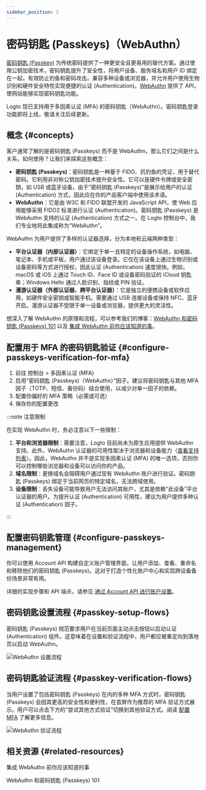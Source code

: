 ```yaml
---
sidebar_position: 2
---
```


# 密码钥匙 (Passkeys)（WebAuthn）

[密码钥匙 (Passkey)](https://auth.wiki/passkey) 为传统密码提供了一种更安全且更易用的替代方案。通过使用公钥加密技术，密码钥匙提升了安全性，将用户设备、服务域名和用户 ID 绑定在一起，有效防止钓鱼和密码攻击。兼容多种设备或浏览器，并允许用户使用生物识别和硬件安全特性实现便捷的认证 (Authentication)。[WebAuthn](https://auth.wiki/webauthn) 提供了 API，使网站能够实现密码钥匙功能。

Logto 现已支持用于多因素认证 (MFA) 的密码钥匙（WebAuthn）。密码钥匙登录功能即将上线，敬请关注后续更新。

## 概念 \{#concepts}

客户通常了解的是密码钥匙 (Passkeys) 而不是 WebAuthn，那么它们之间是什么关系，如何使用？让我们来探索这些概念：

- **密码钥匙 (Passkeys)**：密码钥匙是一种基于 FIDO、抗钓鱼的凭证，用于替代密码。它利用非对称公钥加密技术提升安全性。它可以是硬件令牌或安全密钥，如 USB 或蓝牙设备。由于“密码钥匙 (Passkeys)”是展示给用户的认证 (Authentication) 方式，因此应在你的产品客户端中使用该术语。
- **WebAuthn**：它是由 W3C 和 FIDO 联盟开发的 JavaScript API，使 Web 应用能够采用 FIDO2 标准进行认证 (Authentication)。密码钥匙 (Passkeys) 是 WebAuthn 支持的认证 (Authentication) 方式之一。在 Logto 控制台中，我们专业地将此集成称为“WebAuthn”。

WebAuthn 为用户提供了多样的认证器选择，分为本地和云端两种类型：

- **平台认证器（内部认证器）**：它绑定于单一且特定的设备操作系统，如电脑、笔记本、手机或平板，用户通过该设备登录。它仅在该设备上通过生物识别或设备密码等方式进行授权，因此认证 (Authentication) 速度很快。例如，macOS 或 iOS 上通过 Touch ID、Face ID 或设备密码验证的 iCloud 钥匙串；Windows Hello 通过人脸识别、指纹或 PIN 验证。
- **漫游认证器（外部认证器、跨平台认证器）**：它是独立的便携设备或软件应用，如硬件安全密钥或智能手机。需要通过 USB 连接设备或保持 NFC、蓝牙开启。漫游认证器不受限于单一设备或浏览器，提供更大的灵活性。

想深入了解 WebAuthn 的原理和流程，可以参考我们的博客：[WebAuthn 和密码钥匙 (Passkeys) 101](https://blog.logto.io/web-authn-and-passkey-101/) 以及 [集成 WebAuthn 前你应该知道的事](https://blog.logto.io/webauthn-base-knowledge/)。

## 配置用于 MFA 的密码钥匙验证 \{#configure-passkeys-verification-for-mfa}

1. 前往 <CloudLink to="/mfa">控制台 > 多因素认证 (MFA)</CloudLink>
2. 启用“密码钥匙 (Passkeys)（WebAuthn）”因子。建议将密码钥匙与其他 MFA 因子（TOTP、短信、备份码）结合使用，以减少对单一因子的依赖。
3. 配置你偏好的 MFA 策略（必需或可选）
4. 保存你的配置更改

:::note 注意限制

在实现 WebAuthn 时，务必注意以下一些限制：

1. **平台和浏览器限制**：需要注意，Logto 目前尚未为原生应用提供 WebAuthn 支持。此外，WebAuthn 认证器的可用性取决于浏览器和设备能力（[查看支持列表](https://caniuse.com/?search=webauthn)）。因此，WebAuthn 并不是实现多因素认证 (MFA) 的唯一选项，否则你可以控制哪些浏览器和设备可以访问你的产品。
2. **域名限制**：更换域名会阻碍用户通过现有 WebAuthn 账户进行验证。密码钥匙 (Passkeys) 绑定于当前网页的特定域名，无法跨域使用。
3. **设备限制**：丢失设备可能导致用户无法访问其账户，尤其是依赖“此设备”平台认证器的用户。为提升认证 (Authentication) 可用性，建议为用户提供多种认证 (Authentication) 因子。

:::

## 配置密码钥匙管理 \{#configure-passkeys-management}

你可以使用 Account API 构建自定义账户管理界面，让用户添加、查看、重命名和移除他们的密码钥匙 (Passkeys)。这对于打造个性化账户中心和实现跨设备备份场景非常有用。

详细的实现步骤和 API 端点，请参见 [通过 Account API 进行账户设置](/end-user-flows/account-settings/by-account-api#link-a-new-webauthn-passkey)。

## 密码钥匙设置流程 \{#passkey-setup-flows}

密码钥匙 (Passkeys) 规范要求用户在当前页面主动点击按钮以启动认证 (Authentication) 组件。这意味着在设置和验证流程中，用户都应被重定向到落地页以启动 WebAuthn。

<img src="/img/assets/webauthn-setup-flow.png" alt="WebAuthn 设置流程" />

## 密码钥匙验证流程 \{#passkey-verification-flows}

当用户设置了包括密码钥匙 (Passkeys) 在内的多种 MFA 方式时，密码钥匙 (Passkeys) 会因其更高的安全性和便利性，在首屏作为推荐的 MFA 验证方式展示。用户可以点击下方的“尝试其他方式验证”切换到其他验证方式。阅读 [配置 MFA](/end-user-flows/mfa/configure-mfa#mfa-verification-flow) 了解更多信息。

<img src="/img/assets/webauthn-verification-flow.png" alt="WebAuthn 验证流程" />

## 相关资源 \{#related-resources}

<Url href="https://blog.logto.io/webauthn-base-knowledge">集成 WebAuthn 前你应该知道的事</Url>

<Url href="https://blog.logto.io/web-authn-and-passkey-101">WebAuthn 和密码钥匙 (Passkeys) 101</Url>
